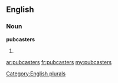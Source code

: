 ==English==

===Noun===
'''pubcasters'''

# {{plural of|[[pubcaster]]}}

[[Category:English plurals]]

[[ar:pubcasters]]
[[fr:pubcasters]]
[[my:pubcasters]]
